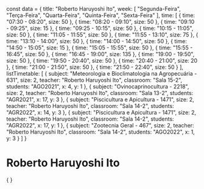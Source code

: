 const data = {
  title: "Roberto Haruyoshi Ito",
  week: [
    "Segunda-Feira",
    "Terça-Feira",
    "Quarta-Feira",
    "Quinta-Feira",
    "Sexta-Feira"
  ],
  time: [
    {
      time: "07:30 - 08:20",
      size: 50
    },
    {
      time: "08:20 - 09:10",
      size: 50
    },
    {
      time: "09:10 - 09:25",
      size: 15
    },
    {
      time: "09:25 - 10:15",
      size: 50
    },
    {
      time: "10:15 - 11:05",
      size: 50
    },
    {
      time: "11:05 - 11:55",
      size: 50
    },
    {
      time: "11:55 - 13:10",
      size: 75
    },
    {
      time: "13:10 - 14:00",
      size: 50
    },
    {
      time: "14:00 - 14:50",
      size: 50
    },
    {
      time: "14:50 - 15:05",
      size: 15
    },
    {
      time: "15:05 - 15:55",
      size: 50
    },
    {
      time: "15:55 - 16:45",
      size: 50
    },
    {
      time: "16:45 - 19:00",
      size: 135
    },
    {
      time: "19:00 - 19:50",
      size: 50
    },
    {
      time: "19:50 - 20:40",
      size: 50
    },
    {
      time: "20:40 - 21:00",
      size: 20
    },
    {
      time: "21:00 - 21:50",
      size: 50
    },
    {
      time: "21:50 - 22:40",
      size: 50
    }
  ],
  listTimetable: [
    {
      subject: "Meteorologia e Bioclimatologia na Agropecuária - 631",
      size: 2,
      teacher: "Roberto Haruyoshi Ito",
      classroom: "Sala 15-2",
      students: "AGO2021",
      x: 4,
      y: 1
    },
    {
      subject: "Ovinocaprinocultura - 2218",
      size: 2,
      teacher: "Roberto Haruyoshi Ito",
      classroom: "Sala 13-2",
      students: "AGR2021",
      x: 17,
      y: 3
    },
    {
      subject: "Piscicultura e Apicultura - 1471",
      size: 2,
      teacher: "Roberto Haruyoshi Ito",
      classroom: "Sala 14-2",
      students: "AGR2022",
      x: 14,
      y: 3
    },
    {
      subject: "Piscicultura e Apicultura - 1471",
      size: 2,
      teacher: "Roberto Haruyoshi Ito",
      classroom: "Sala 14-2",
      students: "AGR2022",
      x: 17,
      y: 1
    },
    {
      subject: "Zootecnia Geral - 467",
      size: 2,
      teacher: "Roberto Haruyoshi Ito",
      classroom: "Sala 14-2",
      students: "AGO2022",
      x: 1,
      y: 3
    }
  ]
}

# Roberto Haruyoshi Ito

<div>
    {
        <Grid
            title={data.title}
            weekDays={data.week}
            time={data.time}
            listClasses={data.listTimetable}
        />
    }
</div>